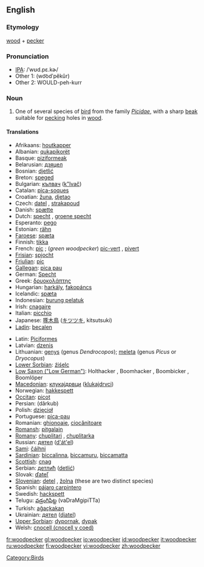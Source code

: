 ==English==
===Etymology===
[[wood]] + [[pecker]]
===Pronunciation===
*[[IPA]]: /ˈwʊd.pɛ.kɚ/
*Other 1: (wo͝odʹpĕkûr)
*Other 2: WOULD-peh-kurr

===Noun===
{{wikipedia}}
{{en-noun}}

# One of several species of [[bird]] from the family ''[[Picidae]]'', with a sharp [[beak]] suitable for [[peck]]ing holes in [[wood]].

====Translations====
{{top}}
*Afrikaans: [[houtkapper]]
*Albanian: [[qukapikorët]]
*Basque: [[piziformeak]]
*Belarusian: [[дзяцел]]
*Bosnian: [[djetlić]] {{m}}
*Breton: [[speged]]
*Bulgarian: [[кълвач]] ([[k"lvač]])
*Catalan: [[pica-soques]] {{m}}
*Croatian: [[žuna]], [[djetao]]
*Czech: [[datel]] {{m}}, [[strakapoud]] {{m}}
*Danish: [[spætte]]
*Dutch: [[specht]] {{m}}, [[groene specht]] {{m}}
*Esperanto: [[pego]]
*Estonian: [[rähn]]
*[[Faroese]]: [[spæta]]
*Finnish: [[tikka]]
*French: [[pic]] {{m}}; (''green woodpecker'') [[pic-vert]] {{m}}, [[pivert]] {{m}}
*[[Frisian]]: [[spjocht]]
*[[Friulian]]: [[pic]]
*[[Gallegan]]: [[pica pau]]
*German: [[Specht]] {{m}}
*Greek: [[δρυοκολάπτης]] {{m}}
*Hungarian: [[harkály]], [[fakopáncs]]
*Icelandic: [[spæta]]
*Indonesian: [[burung pelatuk]]
*Irish: [[cnagaire]]
*Italian: [[picchio]] {{m}}
*Japanese: [[啄木鳥]] ([[キツツキ]], kitsutsuki)
*[[Ladin]]: [[becalen]]
{{mid}}
*Latin: [[Piciformes]]
*Latvian: [[dzenis]]
*Lithuanian: [[genys]] {{m}} (genus ''Dendrocopos''); [[meleta]] {{f}} (genus ''Picus'' or ''Dryocopus'')
*[[Lower Sorbian]]: [[źiśelc]]
*[[Low Saxon ("Low German")]]: Holthacker {{m}}, Boomhacker {{m}}, Boombicker {{m}}, Boomlöper {{m}}
*[[Macedonian]]: [[клукаjдрвци]] ([[klukajdrvci]])
*Norwegian: [[hakkespett]] {{m}}
*[[Occitan]]: [[picot]]
*Persian: {{FAchar|[[دارکوب]]}} (dârkub)
*Polish: [[dzięcioł]]
*Portuguese: [[pica-pau]] {{m}}
*Romanian: [[ghionoaie]], [[ciocănitoare]]
*[[Romansh]]: [[pitgalain]]
*[[Romany]]: [[chuplitari]] {{m}}, [[chuplitarka]] {{f}}
*Russian: [[дятел]] ([[d'át'el]]) {{m}}
*[[Sami]]: [[čáihni]]
*[[Sardinian]]: [[biccalinna]], [[biccamuru]], [[biccamatta]]
*[[Scottish]]: [[cnag]]
*Serbian: [[детлић]] ([[detlić]])
*Slovak: [[ďateľ]] {{m}}
*[[Slovenian]]: [[detel]] {{m}}, [[žolna]] {{f}} (these are two distinct species)
*Spanish: [[pájaro carpintero]] {{m}}
*Swedish: [[hackspett]]
*Telugu: [[వడ్రంగిపిట్ట]] (vaDraMgipiTTa)
*Turkish: [[ağaçkakan]]
*Ukrainian: [[дятел]] ([[djatel]])
*[[Upper Sorbian]]: [[dypornak]], [[dypak]]
*Welsh: [[cnocell (cnocell y coed)]]
{{bottom}}

[[Category:Birds]]

[[fr:woodpecker]]
[[gl:woodpecker]]
[[io:woodpecker]]
[[id:woodpecker]]
[[it:woodpecker]]
[[ru:woodpecker]]
[[fi:woodpecker]]
[[vi:woodpecker]]
[[zh:woodpecker]]
